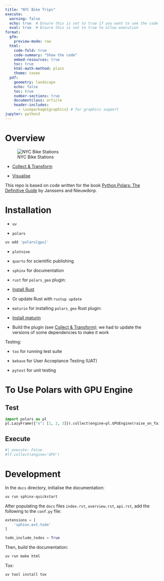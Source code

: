 ```yaml
---
title: "NYC Bike Trips"
execute:
  warning: false
  echo: true  # Ensure this is set to true if you want to see the code
  eval: true  # Ensure this is set to true to allow execution
format:
  gfm:
    preview-mode: raw
  html:
    code-fold: true
    code-summary: "Show the code"
    embed-resources: true
    toc: true
    html-math-method: plain
    theme: cosmo
  pdf:
    geometry: landscape
    echo: false
    toc: true
    number-sections: true
    documentclass: article
    header-includes:
      - \usepackage{graphicx} # for graphics support
jupyter: python3
---
```


# Overview

![NYC Bike Stations](img/nyc_map.png)

- [Collect & Transform](01_collect_transform.md)

- [Visualise](02_visualise.md)

This repo is based on code written for the book [Python Polars: The Definitive Guide](https://github.com/jeroenjanssens/python-polars-the-definitive-guide) by Janssens and Nieuwdorp.

# Installation

- `uv`

- `polars`
```bash
uv add 'polars[gpu]'
```

- `plotnine`

- `quarto` for scientific publishing

- `sphinx` for documentation

- `rust` for `polars_geo` plugin: 

* [Install Rust](https://www.rust-lang.org/tools/install) 

* Or update Rust with `rustup update`

- `maturin` for installing `polars_geo` Rust plugin: 

* [Install maturin](https://www.maturin.rs/installation.html)

* Build the plugin (see [Collect & Transform](01_collect_transform.md)); we had to update the versions of some dependencies to make it work

Testing:

- `tox` for running test suite

- `behave` for User Acceptance Testing (UAT)

- `pytest` for unit testing

# To Use Polars with GPU Engine

## Test
```python
import polars as pl
pl.LazyFrame({"x": [1, 2, 3]}).collect(engine=pl.GPUEngine(raise_on_fail=True))
```

## Execute
```python
#| execute: False
#lf.collect(engine='GPU')
```

# Development

In the `docs` directory, initialise the documentation:
```bash
uv run sphinx-quickstart
```

After populating the `docs` files `index.rst`, `overview.rst`, `api.rst`, add the following to the `conf.py` file:

```python
extensions = [
    'sphinx.ext.todo'
]

todo_include_todos = True
```

Then, build the documentation:

```bash
uv run make html
```

Tox: 

```bash
uv tool install tox
```
